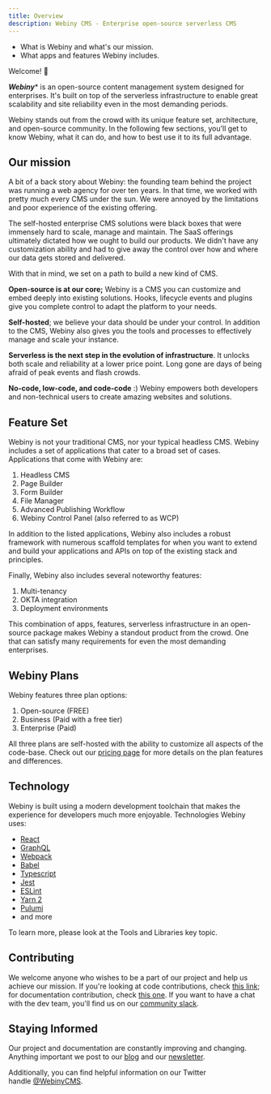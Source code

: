 ```yaml
---
title: Overview
description: Webiny CMS - Enterprise open-source serverless CMS
---
```



<Alert type="success" title="WHAT YOU'LL LEARN">

- What is Webiny and what's our mission.
- What apps and features Webiny includes.

</Alert>

Welcome! 👋

***Webiny**** is an open-source content management system designed for enterprises. It's built on top of the serverless infrastructure to enable great scalability and site reliability even in the most demanding periods.

Webiny stands out from the crowd with its unique feature set, architecture, and open-source community. In the following few sections, you'll get to know Webiny, what it can do, and how to best use it to its full advantage.

## Our mission

A bit of a back story about Webiny: the founding team behind the project was running a web agency for over ten years. In that time, we worked with pretty much every CMS under the sun. We were annoyed by the limitations and poor experience of the existing offering.

The self-hosted enterprise CMS solutions were black boxes that were immensely hard to scale, manage and maintain. The SaaS offerings ultimately dictated how we ought to build our products. We didn't have any customization ability and had to give away the control over how and where our data gets stored and delivered.

With that in mind, we set on a path to build a new kind of CMS.

**Open-source is at our core;** Webiny is a CMS you can customize and embed deeply into existing solutions. Hooks, lifecycle events and plugins give you complete control to adapt the platform to your needs.

**Self-hosted**; we believe your data should be under your control. In addition to the CMS, Webiny also gives you the tools and processes to effectively manage and scale your instance.

**Serverless is the next step in the evolution of infrastructure**. It unlocks both scale and reliability at a lower price point. Long gone are days of being afraid of peak events and flash crowds.

**No-code, low-code, and code-code** :) Webiny empowers both developers and non-technical users to create amazing websites and solutions.

## Feature Set

Webiny is not your traditional CMS, nor your typical headless CMS. Webiny includes a set of applications that cater to a broad set of cases. Applications that come with Webiny are:

1. Headless CMS
2. Page Builder
3. Form Builder
4. File Manager
5. Advanced Publishing Workflow
6. Webiny Control Panel (also referred to as WCP)

In addition to the listed applications, Webiny also includes a robust framework with numerous scaffold templates for when you want to extend and build your applications and APIs on top of the existing stack and principles.

Finally, Webiny also includes several noteworthy features:
1. Multi-tenancy
2. OKTA integration
3. Deployment environments

This combination of apps, features, serverless infrastructure in an open-source package makes Webiny a standout product from the crowd. One that can satisfy many requirements for even the most demanding enterprises. 

## Webiny Plans

Webiny features three plan options:

1. Open-source (FREE)
2. Business (Paid with a free tier)
3. Enterprise (Paid)

All three plans are self-hosted with the ability to customize all aspects of the code-base. Check out our [pricing page](https://www.webiny.com/pricing) for more details on the plan features and differences.

## Technology

Webiny is built using a modern development toolchain that makes the experience for developers much more enjoyable. Technologies Webiny uses:

- [React](https://reactjs.org/)
- [GraphQL](https://graphql.org/)
- [Webpack](https://webpack.js.org/)
- [Babel](https://babeljs.io/)
- [Typescript](https://www.typescriptlang.org/)
- [Jest](https://jestjs.io/)
- [ESLint](https://eslint.org/)
- [Yarn 2](http://yarnpkg.com/)
- [Pulumi](http://pulumi.com/)
- and more

<Alert type="info">

To learn more, please look at the Tools and Libraries key topic.

</Alert>

## Contributing

We welcome anyone who wishes to be a part of our project and help us achieve our mission. If you're looking at code contributions, check [this link](https://github.com/webiny/webiny-js/blob/next/docs/CONTRIBUTING.md); for documentation contribution, check [this one](https://github.com/webiny/docs.webiny.com). If you want to have a chat with the dev team, you'll find us on our [community slack](https://www.webiny.com/slack).

## Staying Informed

Our project and documentation are constantly improving and changing. Anything important we post to our [blog](https://www.webiny.com/blog) and our [newsletter](https://landing.mailerlite.com/webforms/landing/g9f1i1).

Additionally, you can find helpful information on our Twitter handle [@WebinyCMS](https://twitter.com/WebinyCMS).